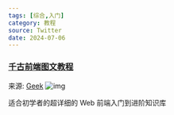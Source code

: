 ```yaml
---
tags: [综合,入门]
category: 教程
source: Twitter
date: 2024-07-06
---
```


### [千古前端图文教程](https://web.qianguyihao.com/)

来源: [Geek](https://x.com/geekbb/status/1804771690293145661?s=09&t=K2X7E-URwZVF4u3EUFKQDg)
![img](/sections/003.web-tutorial.png)

适合初学者的超详细的 Web 前端入门到进阶知识库
